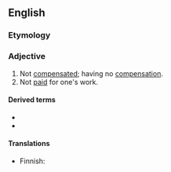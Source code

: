 ==English==

===Etymology===
{{prefix|en|un|compensated}}

===Adjective===
{{en-adj|-}}

# Not [[compensated]]; having no [[compensation]].
# Not [[paid]] for one's work.

====Derived terms====
* {{l|en|uncompensated acidosis}}
* {{l|en|uncompensated alkalosis}}

====Translations====
{{trans-top|not compensated}}
* Finnish: {{t|fi|kompensoimaton}}
{{trans-mid}}
{{trans-bottom}}

{{trans-top|not paid}}
{{trans-mid}}
{{trans-bottom}}